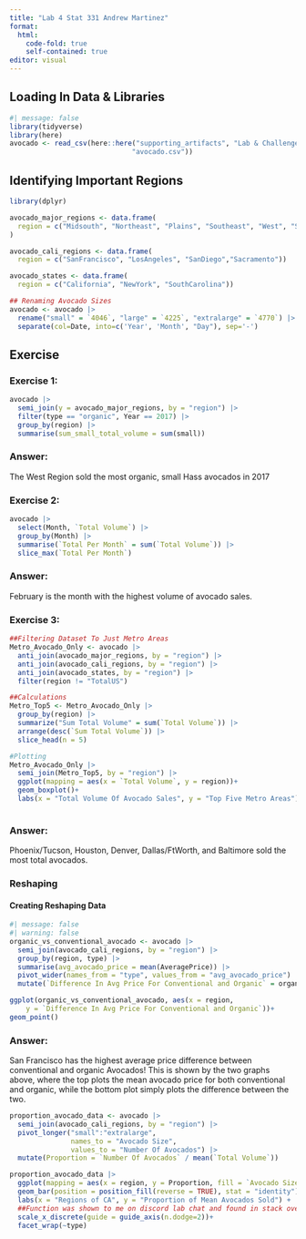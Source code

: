 ```yaml
---
title: "Lab 4 Stat 331 Andrew Martinez"
format:
  html:
    code-fold: true
    self-contained: true
editor: visual
---
```


## Loading In Data & Libraries

```r
#| message: false
library(tidyverse)
library(here)
avocado <- read_csv(here::here("supporting_artifacts", "Lab & Challenge 4",
                              "avocado.csv"))
```

## Identifying Important Regions

```r
library(dplyr)

avocado_major_regions <- data.frame(
  region = c("Midsouth", "Northeast", "Plains", "Southeast", "West", "SouthCentral", "GreatLakes", "WestTexNewMexico" )
)

avocado_cali_regions <- data.frame(
  region = c("SanFrancisco", "LosAngeles", "SanDiego","Sacramento"))

avocado_states <- data.frame(
  region = c("California", "NewYork", "SouthCarolina"))

## Renaming Avocado Sizes
avocado <- avocado |> 
  rename("small" = `4046`, "large" = `4225`, "extralarge" = `4770`) |> 
  separate(col=Date, into=c('Year', 'Month', "Day"), sep='-')
```

## Exercise

### Exercise 1:

```r
avocado |>
  semi_join(y = avocado_major_regions, by = "region") |> 
  filter(type == "organic", Year == 2017) |> 
  group_by(region) |> 
  summarise(sum_small_total_volume = sum(small))
```

### Answer:

The West Region sold the most organic, small Hass avocados in 2017

### Exercise 2:

```r
avocado |> 
  select(Month, `Total Volume`) |> 
  group_by(Month) |> 
  summarise(`Total Per Month` = sum(`Total Volume`)) |> 
  slice_max(`Total Per Month`)

```

### Answer:

February is the month with the highest volume of avocado sales.

### Exercise 3:

```r
##Filtering Dataset To Just Metro Areas
Metro_Avocado_Only <- avocado |> 
  anti_join(avocado_major_regions, by = "region") |> 
  anti_join(avocado_cali_regions, by = "region") |> 
  anti_join(avocado_states, by = "region") |> 
  filter(region != "TotalUS")

##Calculations
Metro_Top5 <- Metro_Avocado_Only |> 
  group_by(region) |> 
  summarize("Sum Total Volume" = sum(`Total Volume`)) |> 
  arrange(desc(`Sum Total Volume`)) |> 
  slice_head(n = 5)

#Plotting
Metro_Avocado_Only |> 
  semi_join(Metro_Top5, by = "region") |> 
  ggplot(mapping = aes(x = `Total Volume`, y = region))+
  geom_boxplot()+
  labs(x = "Total Volume Of Avocado Sales", y = "Top Five Metro Areas")
  
```

### Answer:

Phoenix/Tucson, Houston, Denver, Dallas/FtWorth, and Baltimore sold the most total avocados.

### Reshaping

#### Creating Reshaping Data

```r
#| message: false
#| warning: false
organic_vs_conventional_avocado <- avocado |>
  semi_join(avocado_cali_regions, by = "region") |> 
  group_by(region, type) |> 
  summarise(avg_avocado_price = mean(AveragePrice)) |> 
  pivot_wider(names_from = "type", values_from = "avg_avocado_price") |> 
  mutate(`Difference In Avg Price For Conventional and Organic` = organic - conventional)

ggplot(organic_vs_conventional_avocado, aes(x = region,
    y = `Difference In Avg Price For Conventional and Organic`))+
geom_point()

```

### Answer:

San Francisco has the highest average price difference between conventional and organic Avocados! This is shown by the two graphs above, where the top plots the mean avocado price for both conventional and organic, while the bottom plot simply plots the difference between the two.

```r
proportion_avocado_data <- avocado |>
  semi_join(avocado_cali_regions, by = "region") |> 
  pivot_longer("small":"extralarge",
               names_to = "Avocado Size",
               values_to = "Number Of Avocados") |> 
  mutate(Proportion = `Number Of Avocados` / mean(`Total Volume`))

proportion_avocado_data |> 
  ggplot(mapping = aes(x = region, y = Proportion, fill = `Avocado Size`))+
  geom_bar(position = position_fill(reverse = TRUE), stat = "identity") +
  labs(x = "Regions of CA", y = "Proportion of Mean Avocados Sold") + 
  ##Function was shown to me on discord lab chat and found in stack overflow
  scale_x_discrete(guide = guide_axis(n.dodge=2))+
  facet_wrap(~type)
  

```
